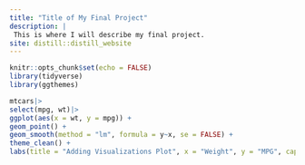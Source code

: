 ```yaml
---
title: "Title of My Final Project"
description: |
 This is where I will describe my final project.
site: distill::distill_website
---
```


```r
knitr::opts_chunk$set(echo = FALSE)
library(tidyverse)
library(ggthemes)

```

```r
mtcars|> 
select(mpg, wt)|>  
ggplot(aes(x = wt, y = mpg)) + 
geom_point() + 
geom_smooth(method = "lm", formula = y~x, se = FALSE) + 
theme_clean() + 
labs(title = "Adding Visualizations Plot", x = "Weight", y = "MPG", caption = "McCars")

```

